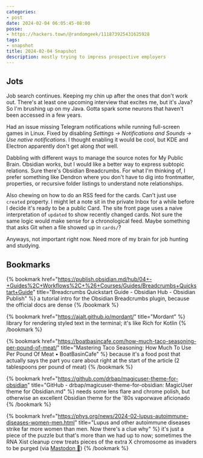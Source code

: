 ```yaml
---
categories:
- post
date: 2024-02-04 06:05:45-08:00
posse:
- https://hackers.town/@randomgeek/111873925431625928
tags:
- snapshot
title: 2024-02-04 Snapshot
description: mostly trying to impress prospective employers
---
```


## Jots

Job search continues. Keeping my chin up after the ones that don't work out. There's at least one upcoming interview that excites me, but it's Java? So I'm brushing up on my Java. Gotta spark some neurons that haven't been accessed in a few years.

Had an issue missing Telegram notifications while running full-screen games in Linux. Fixed by disabling *Settings → Notifications and Sounds → Use native notifications*. I thought enabling it would be cool, but KDE and Electron apparently don't get along *that* well.

Dabbling with different ways to manage the source notes for My Public Brain. Obsidian works, but I would like a better way to express subtopic relations. Sure there's Obsidian Breadcrumbs. For what I'm thinking of, I prefer something like Dendron where you don't have to dig into frontmatter, properties, or recursive folder listings to understand note relationships.

Also chewing on how to do an RSS feed for the cards. Can't just use `created` property. I might let a note sit in the private Inbox for a while before I decide it's ready to be a public Card. The site front page uses a naive interpretation of `updated` to show recently changed cards. Not sure the same logic would make sense for a chronological feed. Maybe something that asks Git when a file showed up in `cards/`?

Anyways, not important right now. Need more of my brain for job hunting and studying.

## Bookmarks

{% bookmark
href="https://publish.obsidian.md/hub/04+-+Guides%2C+Workflows%2C+%26+Courses/Guides/Breadcrumbs+Quickstart+Guide"
title="Breadcrumbs Quickstart Guide - Obsidian Hub - Obsidian Publish" %}
a tutorial intro for the Obsidian Breadcrumbs plugin, because the official docs are dense
{% /bookmark %}

{% bookmark
  href="https://ajalt.github.io/mordant/"
  title="Mordant" %}
library for rendering styled text in the terminal; it's like Rich for Kotlin
{% /bookmark %}

{% bookmark
  href="https://boatbasincafe.com/how-much-taco-seasoning-per-pound-of-meat/"
  title="Mastering Taco Seasoning: How Much To Use Per Pound Of Meat • BoatBasinCafe" %}
because it's a food post that actually says the part you care about right at
the start of the article (2 tablespoons per pound of meat)
{% /bookmark %}

{% bookmark
  href="https://github.com/drbap/magicuser-theme-for-obsidian"
  title="GitHub - drbap/magicuser-theme-for-obsidian: MagicUser theme for Obsidian.md" %}
needs some lens flare and chrome polish, but otherwise an excellent Obsidian
theme for the '80s vaporwave aficionado
{% /bookmark %}

{% bookmark
  href="https://phys.org/news/2024-02-lupus-autoimmune-diseases-women-men.html"
  title="Lupus and other autoimmune diseases strike far more women than men. Now there's a clue why" %}
it's just a piece of the puzzle but that's more than we had up to now;
sometimes the RNA Xist cleanup crew treats pieces of the extra X chromosome as
invaders to be purged (via [Mastodon 🐘](https://mstdn.social/@knittingknots2/111869783590760683))
{% /bookmark %}
